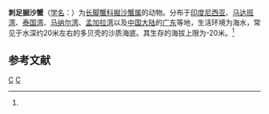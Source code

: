 {{Speciesbox
| taxon = Scalopidia spinosipes
| binomial_authority = (Stimpson, 1858)<ref name='id11888'>{{cite web| url =http://www.bioinfo.cn/db05/BjdwSpecies.php?action=view&id=11888| title =刺足掘沙蟹| work =《中国动物物种编目数据库》| publisher =中国科学院微生物研究所| author =中国科学院动物研究所| accessdate =2009-04-28| deadurl =yes| archiveurl =https://web.archive.org/web/20160305051513/http://www.bioinfo.cn/db05/BjdwSpecies.php?action=view&id=11888| archivedate =2016-03-05}}</ref>
}}

'''刺足掘沙蟹'''（[[学名|学名]]：{{lang|la|''Scalopidia spinosipes''}}）为[[长脚蟹科|长脚蟹科]][[掘沙蟹属|掘沙蟹属]]的动物。分布于[[印度尼西亚|印度尼西亚]]、[[马达班湾|马达班湾]]、[[泰国湾|泰国湾]]、[[马纳尔湾|马纳尔湾]]、[[孟加拉湾|孟加拉湾]]以及[[中国大陆|中国大陆]]的[[广东|广东]]等地，生活环境为海水，常见于水深约20米左右的多贝壳的沙质海底。其生存的海拔上限为-20米。<ref name='id11888'/>

== 参考文献 ==
{{reflist}}

{{螃蟹小作品}}

{{taxonbar}}
[[Category:_1858年描述的动物|C]]
[[Category:掘沙蟹属|C]]